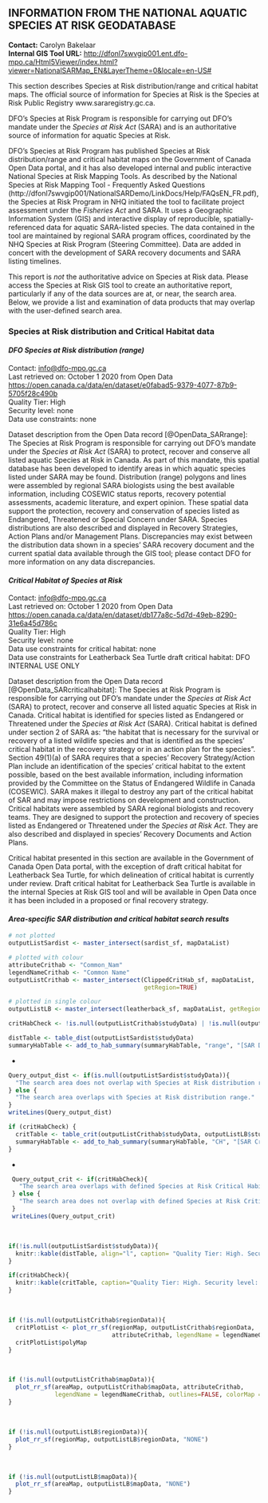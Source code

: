 ## **INFORMATION FROM THE NATIONAL AQUATIC SPECIES AT RISK GEODATABASE**    
**Contact:** Carolyn Bakelaar  
**Internal GIS Tool URL:** <http://dfonl7swvgip001.ent.dfo-mpo.ca/Html5Viewer/index.html?viewer=NationalSARMap_EN&LayerTheme=0&locale=en-US#>  

This section describes Species at Risk distribution/range and critical habitat maps. The official source of information for Species at Risk is the Species at Risk Public Registry www.sararegistry.gc.ca.

DFO’s Species at Risk Program is responsible for carrying out DFO’s mandate under the _Species at Risk Act_ (SARA) and is an authoritative source of information for aquatic Species at Risk.

DFO’s Species at Risk Program has published Species at Risk distribution/range and critical habitat maps on the Government of Canada Open Data portal, and it has also developed internal and public interactive National Species at Risk Mapping Tools. As described by the National Species at Risk Mapping Tool - Frequently Asked Questions (http://dfonl7swvgip001/NationalSARDemo/LinkDocs/Help/FAQsEN_FR.pdf), the Species at Risk Program in NHQ initiated the tool to facilitate project assessment under the _Fisheries Act_ and SARA. It uses a Geographic Information System (GIS) and interactive display of reproducible, spatially-referenced data for aquatic SARA-listed species. The data contained in the tool are maintained by regional SARA program offices, coordinated by the NHQ Species at Risk Program (Steering Committee). Data are added in concert with the development of SARA recovery documents and SARA listing timelines.

This report is *not* the authoritative advice on Species at Risk data. Please access the Species at Risk GIS tool to create an authoritative report, particularly if any of the data sources are at, or near, the search area. Below, we provide a list and examination of data products that may overlap with the user-defined search area.

### **Species at Risk distribution and Critical Habitat data**    

#### ***DFO Species at Risk distribution (range)*** {#sardist-section}    

Contact: <info@dfo-mpo.gc.ca>  
Last retrieved on: October 1 2020 from Open Data  <https://open.canada.ca/data/en/dataset/e0fabad5-9379-4077-87b9-5705f28c490b>  
Quality Tier: High  
Security level: none  
Data use constraints: none

Dataset description from the Open Data record [@OpenData_SARrange]: The Species at Risk Program is responsible for carrying out DFO’s mandate under the _Species at Risk Act_ (SARA) to protect, recover and conserve all listed aquatic Species at Risk in Canada. As part of this mandate, this spatial database has been developed to identify areas in which aquatic species listed under SARA may be found. Distribution (range) polygons and lines were assembled by regional SARA biologists using the best available information, including COSEWIC status reports, recovery potential assessments, academic literature, and expert opinion. These spatial data support the protection, recovery and conservation of species listed as Endangered, Threatened or Special Concern under SARA. Species distributions are also described and displayed in Recovery Strategies, Action Plans and/or Management Plans. Discrepancies may exist between the distribution data shown in a species’ SARA recovery document and the current spatial data available through the GIS tool; please contact DFO for more information on any data discrepancies.

#### ***Critical Habitat of Species at Risk*** {#crithab-section}   

Contact: <info@dfo-mpo.gc.ca>  
Last retrieved on: October 1 2020 from Open Data  <https://open.canada.ca/data/en/dataset/db177a8c-5d7d-49eb-8290-31e6a45d786c>  
Quality Tier: High\    
Security level: none\    
Data use constraints for critical habitat: none\
Data use constraints for Leatherback Sea Turtle draft critical habitat: DFO INTERNAL USE ONLY

Dataset description from the Open Data record [@OpenData_SARcriticalhabitat]: The Species at Risk Program is responsible for carrying out DFO’s mandate under the _Species at Risk Act_ (SARA) to protect, recover and conserve all listed aquatic Species at Risk in Canada. Critical habitat is identified for species listed as Endangered or Threatened under the _Species at Risk Act_ (SARA). Critical habitat is defined under section 2 of SARA as: “the habitat that is necessary for the survival or recovery of a listed wildlife species and that is identified as the species’ critical habitat in the recovery strategy or in an action plan for the species”. Section 49(1)(a) of SARA requires that a species’ Recovery Strategy/Action Plan include an identification of the species’ critical habitat to the extent possible, based on the best available information, including information provided by the Committee on the Status of Endangered Wildlife in Canada (COSEWIC). SARA makes it illegal to destroy any part of the critical habitat of SAR and may impose restrictions on development and construction. Critical habitats were assembled by SARA regional biologists and recovery teams. They are designed to support the protection and recovery of species listed as Endangered or Threatened under the _Species at Risk Act_. They are also described and displayed in species’ Recovery Documents and Action Plans.

Critical habitat presented in this section are available in the Government of Canada Open Data portal, with the exception of draft critical habitat for Leatherback Sea Turtle, for which delineation of critical habitat is currently under review. Draft critical habitat for Leatherback Sea Turtle is available in the internal Species at Risk GIS tool and will be available in Open Data once it has been included in a proposed or final recovery strategy.

#### ***Area-specific SAR distribution and critical habitat search results***

```r
# not plotted
outputListSardist <- master_intersect(sardist_sf, mapDataList)

# plotted with colour
attributeCrithab <- "Common_Nam"
legendNameCrithab <- "Common Name"
outputListCrithab <- master_intersect(ClippedCritHab_sf, mapDataList,
                                      getRegion=TRUE)

# plotted in single colour
outputListLB <- master_intersect(leatherback_sf, mapDataList, getRegion=TRUE)

critHabCheck <- !is.null(outputListCrithab$studyData) | !is.null(outputListLB$studyData)

distTable <- table_dist(outputListSardist$studyData)
summaryHabTable <- add_to_hab_summary(summaryHabTable, "range", "[SAR Distribution](#sardist-section)",  distTable, "Common Name", "Common Name")

```
*
```r
Query_output_dist <- if(is.null(outputListSardist$studyData)){
  "The search area does not overlap with Species at Risk distribution range."
} else {
  "The search area overlaps with Species at Risk distribution range."
}
writeLines(Query_output_dist)
```

```r
if (critHabCheck) {
  critTable <- table_crit(outputListCrithab$studyData, outputListLB$studyData)  
  summaryHabTable <- add_to_hab_summary(summaryHabTable, "CH", "[SAR Critical Habitat](#crithab-section)", critTable, "Common Name", "Common Name")
}
```
*
```r
 Query_output_crit <- if(critHabCheck){
   "The search area overlaps with defined Species at Risk Critical Habitat."
 } else {
   "The search area does not overlap with defined Species at Risk Critical Habitat."
 }
 writeLines(Query_output_crit)
```
<br>
```r
if(!is.null(outputListSardist$studyData)){
  knitr::kable(distTable, align="l", caption= "Quality Tier: High. Security level: none. Species At Risk listed as Endangered, Threatened or Special Concern under the <i>Species At Risk Act</i> for which the search polygon overlaps with their distribution (range). This is not the authoritative source or advice for Species At Risk data. Please access the Species At Risk [GIS tool](http://dfonl7swvgip001.ent.dfo-mpo.ca/Html5Viewer/index.html?viewer=NationalSARMap_EN&LayerTheme=0&locale=en-US) to create anthe authoritative SARA report.", booktabs = T, escape = F, linesep="") %>% kable_styling(bootstrap_options = "striped", full_width = T, position = "left")
}
```

```r
if(critHabCheck){
  knitr::kable(critTable, caption="Quality Tier: High. Security level: none. Species at Risk listed as Endangered or Threatened under the <i>Species at Risk Act</i> (SARA) for which the search polygon overlaps with their critical habitat. Critical habitat is defined under section 2 of SARA as: “the habitat that is necessary for the survival or recovery of a listed wildlife species and that is identified as the species’ critical habitat in the recovery strategy or in an action plan for the species”. Critical Habitat is identified in a species’ recovery strategy or action plan, posted on the [SAR Public Registry](http://www.sararegistry.gc.ca). This is <b>not</b> the authoritative source or advice for Species at Risk data. Please access the Species at Risk [GIS tool](http://dfonl7swvgip001.ent.dfo-mpo.ca/Html5Viewer/index.html?viewer=NationalSARMap_EN&LayerTheme=0&locale=en-US) to create an authoritative SARA report.", booktabs = T, escape = F, linesep="") %>% kable_styling(bootstrap_options = "striped", full_width = T, position = "left")
}

```
<br>

```r
if (!is.null(outputListCrithab$regionData)){
  critPlotList <- plot_rr_sf(regionMap, outputListCrithab$regionData, 
                             attributeCrithab, legendName = legendNameCrithab, outlines=FALSE, getColorMap=TRUE)
  critPlotList$polyMap
}  
```
<br>
```r
if (!is.null(outputListCrithab$mapData)){
  plot_rr_sf(areaMap, outputListCrithab$mapData, attributeCrithab, 
             legendName = legendNameCrithab, outlines=FALSE, colorMap = critPlotList$colorMap)
}  
```
<br>

```r
if (!is.null(outputListLB$regionData)){
  plot_rr_sf(regionMap, outputListLB$regionData, "NONE")
}   
```
<br>
```r
if (!is.null(outputListLB$mapData)){
  plot_rr_sf(areaMap, outputListLB$mapData, "NONE")
}
```
